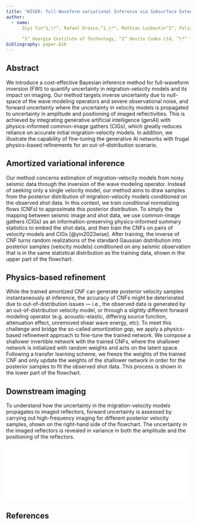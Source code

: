 ```yaml
---
title: "WISER: full-Waveform variational Inference via Subsurface Extensions with Refinements"
author:
  - name:
      Ziyi Yin^1,\*^, Rafael Orozco,^1,\*^, Mathias Louboutin^2^, Felix J. Herrmann^1^ \
      
      ^1^ Georgia Institute of Technology, ^2^ Devito Codes Ltd, ^\*^ first two authors contributed equally
bibliography: paper.bib
---
```


## Abstract

We introduce a cost-effective Bayesian inference method for full-waveform inversion (FWI) to quantify uncertainty in migration-velocity models and its impact on imaging. Our method targets inverse uncertainty due to null-space of the wave modeling operators and severe observational noise, and forward uncertainty where the uncertainty in velocity models is propagated to uncertainty in amplitude and positioning of imaged reflectivities. This is achieved by integrating generative artificial intelligence (genAI) with physics-informed common-image gathers (CIGs), which greatly reduces reliance on accurate initial migration-velocity models. In addition, we illustrate the capability of fine-tuning the generative AI networks with frugal physics-based refinements for an out-of-distribution scenario.

## Amortized variational inference

Our method concerns estimation of migration-velocity models from noisy seismic data through the inversion of the wave modeling operator. Instead of seeking only a single velocity model, our method aims to draw samples from the posterior distribution of migration-velocity models conditioned on the observed shot data. In this context, we train conditional normalizing flows (CNFs) to approximate this posterior distribution. To simply the mapping between seismic image and shot data, we use common-image gathers (CIGs) as an information-preserving physics-informed summary statistics to embed the shot data, and then train the CNFs on pairs of velocity models and CIGs [@yin2023wise]. After training, the inverse of CNF turns random realizations of the standard Gaussian distribution into posterior samples (velocity models) conditioned on any seismic observation that is in the same statistical distribution as the training data, shown in the upper part of the flowchart.

## Physics-based refinement

While the trained amortized CNF can generate posterior velocity samples instantaneously at inference, the accuracy of CNFs might be deteriorated due to out-of-distribution issues --- i.e., the observed data is generated by an out-of-distribution velocity model, or through a slightly different forward modeling operator (e.g. acoustic-elastic, differing source function, attenuation effect, unremoved shear wave energy, etc). To meet this challenge and bridge the so-called *amortization gap*, we apply a physics-based refinement approach to fine-tune the trained network. We compose a shallower invertible network with the trained CNFs, where the shallower network is initialized with random weights and acts on the latent space. Following a transfer learning scheme, we freeze the weights of the trained CNF and only update the weights of the shallower network in order for the posterior samples to fit the observed shot data. This process is shown in the lower part of the flowchart.

## Downstream imaging

To understand how the uncertainty in the migration-velocity models propagates to imaged reflectors, forward uncertainty is assessed by carrying out high-frequency imaging for different posterior velocity samples, shown on the right-hand side of the flowchart. The uncertainty in the imaged reflectors is revealed in variance in both the amplitude and the positioning of the reflectors.

![](./figs/WISER-workflow.pdf){width=99%}

## References

::: {#refs}
:::